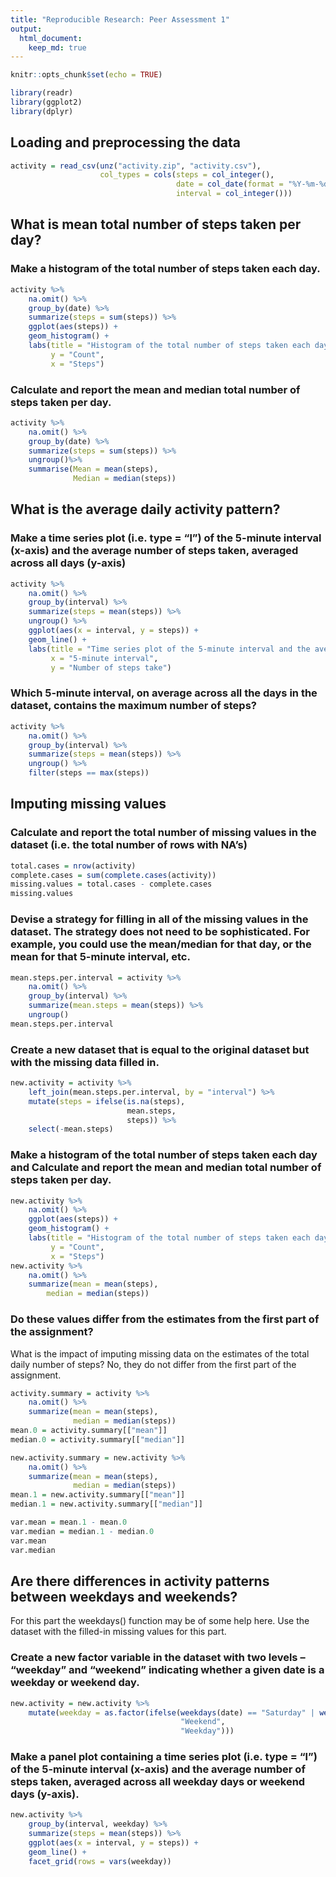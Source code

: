 ```yaml
---
title: "Reproducible Research: Peer Assessment 1"
output: 
  html_document:
    keep_md: true
---
```


```r
knitr::opts_chunk$set(echo = TRUE)
```

```r
library(readr)
library(ggplot2)
library(dplyr)
```

## Loading and preprocessing the data

```r
activity = read_csv(unz("activity.zip", "activity.csv"),
                    col_types = cols(steps = col_integer(),
                                     date = col_date(format = "%Y-%m-%d"),
                                     interval = col_integer()))
```

## What is mean total number of steps taken per day?

### Make a histogram of the total number of steps taken each day.
```r
activity %>%
	na.omit() %>%
    group_by(date) %>%
    summarize(steps = sum(steps)) %>%
	ggplot(aes(steps)) +
	geom_histogram() +
    labs(title = "Histogram of the total number of steps taken each day",
         y = "Count",
         x = "Steps")
```

### Calculate and report the mean and median total number of steps taken per day.

```r
activity %>%
	na.omit() %>%
    group_by(date) %>%
    summarize(steps = sum(steps)) %>%
    ungroup()%>%
    summarise(Mean = mean(steps),
              Median = median(steps))
```

## What is the average daily activity pattern?

### Make a time series plot (i.e. type = "l") of the 5-minute interval (x-axis) and the average number of steps taken, averaged across all days (y-axis)

```r
activity %>%
	na.omit() %>%
	group_by(interval) %>%
	summarize(steps = mean(steps)) %>%
    ungroup() %>%
	ggplot(aes(x = interval, y = steps)) +
	geom_line() +
    labs(title = "Time series plot of the 5-minute interval and the average number of taken",
         x = "5-minute interval",
         y = "Number of steps take")
```

### Which 5-minute interval, on average across all the days in the dataset, contains the maximum number of steps?

```r
activity %>%
	na.omit() %>%
	group_by(interval) %>%
	summarize(steps = mean(steps)) %>%
	ungroup() %>%
	filter(steps == max(steps))
```

## Imputing missing values

### Calculate and report the total number of missing values in the dataset (i.e. the total number of rows with NA's)
```r
total.cases = nrow(activity)
complete.cases = sum(complete.cases(activity))
missing.values = total.cases - complete.cases
missing.values
```
### Devise a strategy for filling in all of the missing values in the dataset. The strategy does not need to be sophisticated. For example, you could use the mean/median for that day, or the mean for that 5-minute interval, etc.
```r
mean.steps.per.interval = activity %>%
	na.omit() %>%
	group_by(interval) %>%
	summarize(mean.steps = mean(steps)) %>%
	ungroup()
mean.steps.per.interval
```

### Create a new dataset that is equal to the original dataset but with the missing data filled in.
```r
new.activity = activity %>%
	left_join(mean.steps.per.interval, by = "interval") %>%
	mutate(steps = ifelse(is.na(steps),
	                      mean.steps,
	                      steps)) %>%
	select(-mean.steps)
```

### Make a histogram of the total number of steps taken each day and Calculate and report the mean and median total number of steps taken per day.

```r
new.activity %>%
	na.omit() %>%	
	ggplot(aes(steps)) +
	geom_histogram() +
    labs(title = "Histogram of the total number of steps taken each day",
         y = "Count",
         x = "Steps")
new.activity %>%
	na.omit() %>%
	summarize(mean = mean(steps),
		median = median(steps))
```

### Do these values differ from the estimates from the first part of the assignment?
What is the impact of imputing missing data on the estimates of the total daily number of steps?
No, they do not differ from the first part of the assignment.

```r
activity.summary = activity %>%
	na.omit() %>%
	summarize(mean = mean(steps),
	          median = median(steps))
mean.0 = activity.summary[["mean"]]
median.0 = activity.summary[["median"]]

new.activity.summary = new.activity %>%
	na.omit() %>%
	summarize(mean = mean(steps),
	          median = median(steps))
mean.1 = new.activity.summary[["mean"]]
median.1 = new.activity.summary[["median"]]

var.mean = mean.1 - mean.0
var.median = median.1 - median.0
var.mean
var.median
```

## Are there differences in activity patterns between weekdays and weekends?

For this part the weekdays() function may be of some help here. Use the dataset with the filled-in missing values for this part.

### Create a new factor variable in the dataset with two levels -- "weekday" and "weekend" indicating whether a given date is a weekday or weekend day.
```r
new.activity = new.activity %>%
	mutate(weekday = as.factor(ifelse(weekdays(date) == "Saturday" | weekdays(date) == "Sunday",
	                                  "Weekend",
	                                  "Weekday")))
```

### Make a panel plot containing a time series plot (i.e. type = "l") of the 5-minute interval (x-axis) and the average number of steps taken, averaged across all weekday days or weekend days (y-axis).
```r
new.activity %>%
	group_by(interval, weekday) %>%
	summarize(steps = mean(steps)) %>%
	ggplot(aes(x = interval, y = steps)) +
	geom_line() +
    facet_grid(rows = vars(weekday))
```